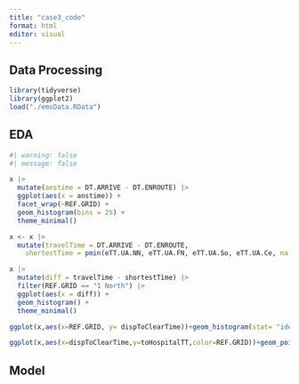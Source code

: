 ```yaml
---
title: "case3_code"
format: html
editor: visual
---
```


## Data Processing

```r
library(tidyverse)
library(ggplot2)
load("./emsData.RData")
```

## EDA

```r
#| warning: false
#| message: false

x |>
  mutate(anstime = DT.ARRIVE - DT.ENROUTE) |>
  ggplot(aes(x = anstime)) +
  facet_wrap(~REF.GRID) +
  geom_histogram(bins = 25) +
  theme_minimal()

```

```r
x <- x |>
  mutate(travelTime = DT.ARRIVE - DT.ENROUTE,
    shortestTime = pmin(eTT.UA.NN, eTT.UA.FN, eTT.UA.So, eTT.UA.Ce, na.rm = TRUE))

x |>
  mutate(diff = travelTime - shortestTime) |>
  filter(REF.GRID == "1 North") |>
  ggplot(aes(x = diff)) +
  geom_histogram() +
  theme_minimal()

```

```r
ggplot(x,aes(x=REF.GRID, y= dispToClearTime))+geom_histogram(stat= "identity",position="dodge")

ggplot(x,aes(x=dispToClearTime,y=toHospitalTT,color=REF.GRID))+geom_point()
```



## Model
